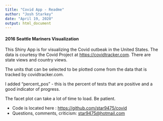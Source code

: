 ```yaml
---
title: "Covid App - Readme"
author: "Josh Starkey"
date: "April 19, 2020"
output: html_document
---
```


#### 2016 Seattle Mariners Visualization 

This Shiny App is for visualizing the Covid outbeak in the United States.  The data is courtesy the Covid Project at  <https://covidtracker.com>.  There are state views and country views.

The units that can be selected to be plotted come from the data that is tracked by covidtracker.com.  

I added "percent_pos" - this is the percent of tests that are positive and a good indicator of progress.

The facet plot can take a lot of time to load.  Be patient.

- Code is located here : <https://github.com/star9475/covid>
- Questions, comments, criticism: <star9475@hotmail.com>
